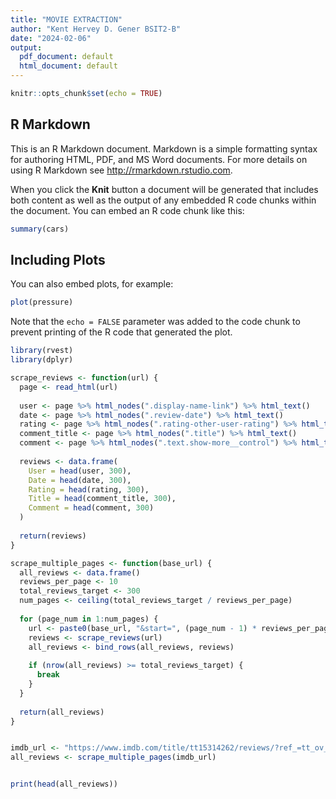 ---
title: "MOVIE EXTRACTION"
author: "Kent Hervey D. Gener BSIT2-B"
date: "2024-02-06"
output:
  pdf_document: default
  html_document: default
---

```{r setup, include=FALSE}
knitr::opts_chunk$set(echo = TRUE)
```

## R Markdown

This is an R Markdown document. Markdown is a simple formatting syntax for authoring HTML, PDF, and MS Word documents. For more details on using R Markdown see <http://rmarkdown.rstudio.com>.

When you click the **Knit** button a document will be generated that includes both content as well as the output of any embedded R code chunks within the document. You can embed an R code chunk like this:

```{r cars}
summary(cars)
```

## Including Plots

You can also embed plots, for example:

```{r pressure, echo=FALSE}
plot(pressure)
```

Note that the `echo = FALSE` parameter was added to the code chunk to prevent printing of the R code that generated the plot.

```{R}
library(rvest)
library(dplyr)

scrape_reviews <- function(url) {
  page <- read_html(url)
 
  user <- page %>% html_nodes(".display-name-link") %>% html_text()
  date <- page %>% html_nodes(".review-date") %>% html_text()
  rating <- page %>% html_nodes(".rating-other-user-rating") %>% html_text()
  comment_title <- page %>% html_nodes(".title") %>% html_text()
  comment <- page %>% html_nodes(".text.show-more__control") %>% html_text()
  
  reviews <- data.frame(
    User = head(user, 300),
    Date = head(date, 300),
    Rating = head(rating, 300),
    Title = head(comment_title, 300),
    Comment = head(comment, 300)
  )
  
  return(reviews)
}

scrape_multiple_pages <- function(base_url) {
  all_reviews <- data.frame()
  reviews_per_page <- 10
  total_reviews_target <- 300
  num_pages <- ceiling(total_reviews_target / reviews_per_page)
 
  for (page_num in 1:num_pages) {
    url <- paste0(base_url, "&start=", (page_num - 1) * reviews_per_page)
    reviews <- scrape_reviews(url)
    all_reviews <- bind_rows(all_reviews, reviews)
   
    if (nrow(all_reviews) >= total_reviews_target) {
      break
    }
  }
 
  return(all_reviews)
}


imdb_url <- "https://www.imdb.com/title/tt15314262/reviews/?ref_=tt_ov_rt"
all_reviews <- scrape_multiple_pages(imdb_url)


print(head(all_reviews))

```
